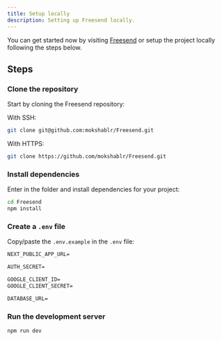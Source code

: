 ```yaml
---
title: Setup locally
description: Setting up Freesend locally.
---
```


You can get started now by visiting [Freesend](/) or setup the project locally following the steps below.

## Steps

<Steps>

### Clone the repository

Start by cloning the Freesend repository:

With SSH:

```bash
git clone git@github.com:mokshablr/Freesend.git
```

With HTTPS:

```bash
git clone https://github.com/mokshablr/Freesend.git
```

### Install dependencies

Enter in the folder and install dependencies for your project:

```bash
cd Freesend
npm install
```

### Create a `.env` file

Copy/paste the `.env.example` in the `.env` file:

```md title=".env"
NEXT_PUBLIC_APP_URL=

AUTH_SECRET=

GOOGLE_CLIENT_ID=
GOOGLE_CLIENT_SECRET=

DATABASE_URL=
```

### Run the development server

```bash
npm run dev
```

</Steps>
